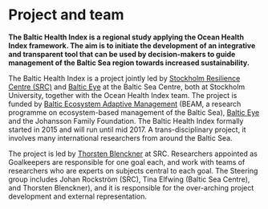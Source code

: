 <!---
<figure>
<p align = 'center'>
<img src="images/bhi_baltic-eye.jpg" height="200px" />
</figure>
--->
  
# Project and team

**The Baltic Health Index is a regional study applying the Ocean Health Index framework. The aim is to initiate the development of an integrative and transparent tool that can be used by decision-makers to guide management of the Baltic Sea region towards increased sustainability.**  

The Baltic Health Index is a project jointly led by [Stockholm Resilience Centre (SRC)](http://www.stockholmresilience.org/) and [Baltic Eye](http://www.su.se/ostersjocentrum/baltic-eye) at the Baltic Sea Centre, both at Stockholm University, together with the Ocean Health Index team. The project is funded by [Baltic Ecosystem Adaptive Management](http://www.su.se/ostersjocentrum/english/beam) (BEAM, a research programme on ecosystem-based management of the Baltic Sea), [Baltic Eye](http://www.su.se/ostersjocentrum/english/baltic-eye) and the Johansson Family Foundation.
The Baltic Health Index formally started in 2015 and will run until mid 2017. A trans-disciplinary project, it involves many international researchers from around the Baltic Sea.  

The project is led by [Thorsten Blenckner](http://www.stockholmresilience.org/contact-us/staff/2008-06-16-blenckner.html) at SRC. Researchers appointed as Goalkeepers are responsible for one goal each, and work with teams of researchers who are experts on subjects central to each goal. The Steering group includes Johan Rockström (SRC), Tina Elfwing (Baltic Sea Centre), and Thorsten Blenckner), and it is responsible for the over-arching project development and external representation.
